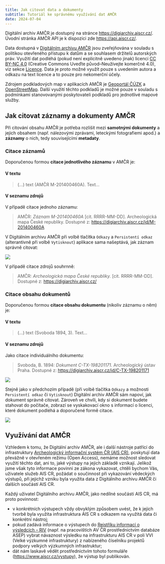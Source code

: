 ```yaml
---
title: Jak citovat data a dokumenty
subtitle: Tutoriál ke správnému využívání dat AMČR
date: 2024-07-04
---
```


::: callout-note

Digitální archiv AMČR je dostupný na stránce [https://digiarchiv.aiscr.cz/](https://digiarchiv.aiscr.cz/){.external}.  
Úvodní stránka AMČR API je k dispozici zde [https://api.aiscr.cz/](https://api.aiscr.cz/){.external}.

:::

Data dostupná v [Digitálním archivu AMČR](digiarchiv.qmd) jsou zveřejňována v souladu s politikou otevřeného přístupu k datům a se souhlasem držitelů autorských práv. 
Využití dat podléhá (pokud není explicitně uvedeno jinak) licenci [CC BY-NC 4.0](https://creativecommons.org/licenses/by-nc/4.0/){.external} (Creative Commons Uveďte původ--Neužívejte komerčně 4.0), viz sekce [Licence](/zakladni-info/licence.qmd). 
Data je proto možné využít pouze s uvedením autora a odkazu na text licence a to pouze pro nekomerční účely.

Zdrojem podkladových map v aplikacích AMČR je [Geoportál ČÚZK](https://geoportal.cuzk.cz/){.external} a [OpenStreetMap](https://www.openstreetmap.org/){.external}. 
Další využití těchto podkladů je možné pouze v souladu s podmínkami stanovovanými poskytovateli podkladů pro jednotlivé mapové služby.


## Jak citovat záznamy a dokumenty AMČR

Při citování obsahu AMČR je potřeba rozlišit mezi **samotnými dokumenty** a jejich obsahem (např. nálezovými zprávami, leteckými fotografiemi apod.) a **záznamy** o nich, tedy souvisejícími **metadaty**.

### Citace záznamů

Doporučenou formou **citace jednotlivého záznamu** v AMČR je:

#### V textu	

> (...) text (AMČR M-201400460A). Text...
  
#### V seznamu zdrojů

V případě citace jednoho záznamu:

> AMČR: *Záznam M-201400460A* [cit. RRRR-MM-DD]. Archeologická mapa České republiky. Dostupné z: [https://digiarchiv.aiscr.cz/id/M-201400460A](https://digiarchiv.aiscr.cz/id/M-201400460A)

V Digitálním archivu AMČR při volbě tlačítka `Odkazy` a `Persistentí odkaz` (alterantivně při volbě `Vytisknout`) aplikace sama našeptává, jak záznam správně citovat:

![](figs/cit-zaznam1.png)

V případě citace zdrojů souhrnně:

> AMČR: *Archeologická mapa České republiky.* [cit. RRRR-MM-DD]. Dostupné z: [https://digiarchiv.aiscr.cz/](https://digiarchiv.aiscr.cz/)


### Citace obsahu dokumentů

Doporučenou formou **citace obsahu dokumentu** (nikoliv záznamu o něm) je:

#### V textu

> (...) text (Svoboda 1894, 3). Text...

#### V seznamu zdrojů

Jako citace individuálního dokumentu:

> Svoboda, B. 1894: *Dokument C-TX-198201171.* Archeologický ústav Praha. Dostupné z: [https://digiarchiv.aiscr.cz/id/C-TX-198201171](https://digiarchiv.aiscr.cz/id/C-TX-198201171)

![](figs/cit-dok2.png){.column-margin}

Stejně jako v předchozím případě (při volbě tlačítka `Odkazy` a možnosti `Persistentí odkaz` či `Vytisknout`) Digitální archiv AMČR sám napoví, jak dokument správně citovat. 
Zároveň ve chvíli, kdy si dokument budete stahovat do počítače, zobrazí se vyskakovací okno s informací o licenci, které dokument podléhá a doporučené formě citace. 

![](figs/cit-dok1.png)


## Využívání dat AMČR

Vzhledem k tomu, že Digitální archiv AMČR, ale i další nástroje patřící do infrastruktury [Archeologický informační systém ČR (AIS CR)](https://aiscr.cz/){.external}, poskytují data převážně v otevřeném režimu (Open Access), nemáme možnost sledovat využití těchto dat, ani to, jaké výstupy na jejich základě vznikají. 
Jelikož jsme však tyto informace povinni ze zákona vykazovat, chtěli bychom Vás, uživatele služeb AIS CR, požádat o součinnost při vykazování vědeckých výstupů, při jejichž vzniku byla využita data z Digitálního archivu AMČR či dalších součástí AIS CR.

Každý uživatel Digitálního archivu AMČR, jako nedílné součásti AIS CR, má proto povinnost:

- v konkrétních výstupech vždy obvyklým způsobem uvést, že k jejich tvorbě byla využita infrastruktura AIS CR s odkazem na využitá data či konkrétní nástroj;
- pokud zadává informace o výstupech do [Rejstříku informací o výsledcích -- RIV](https://www.isvavai.cz/riv){.external} (např. na pracovištích AV ČR prostřednictvím databáze ASEP) vybrat návaznost výsledku na infrastrukturu AIS CR v poli VVI (Velké výzkumné infrastruktury) z nabízeného číselníku projektů podpory velkých výzkumných infrastruktur;
- dát nám laskavě vědět prostřednictvím tohoto formuláře ([https://www.aiscr.cz/vystupy](https://www.aiscr.cz/vystupy){.external}), že výstup byl publikován.

